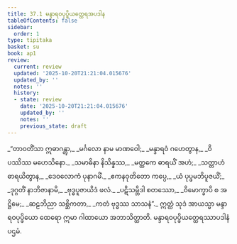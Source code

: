 ```yaml
---
title: 37.1 မန္ဒာရဝပုပ္ဖိယတ္ထေရအပဒါန
tableOfContents: false
sidebar:
  order: 1
type: tipitaka
basket: su
book: ap1
review:
  current: review
  updated: '2025-10-20T21:21:04.015676'
  updated_by: ''
  notes: ''
  history:
  - state: review
    date: '2025-10-20T21:21:04.015676'
    updated_by: ''
    notes: ''
    previous_state: draft
---
```



<DynamicBreadcrumb />


<ReviewStatus review={frontmatter.review} showDetails={true} />

<HypothesisAnnotation frontmatter={frontmatter} />

<Division number="1" book="ap1" e="ch" v="20" p="330">

<Paragraph number="4033" type="verses" book="ap1">
_“တာဝတိံသာ ဣဓာဂန္တွာ,_  
_မင်္ဂလော နာမ မာဏဝေါ;_  
_မန္ဒာရဝံ ဂဟေတွာန,_  
_ဝိပဿိဿ မဟေသိနော._  

</Paragraph>

</Division>
<Division number="2" book="ap1" e="ch" v="20" p="330">

<Paragraph number="4034" type="verses" book="ap1">
_သမာဓိနာ နိသိန္နဿ,_  
_မတ္ထကေ ဓာရယိံ အဟံ;_  
_သတ္တာဟံ ဓာရယိတွာန,_  
_ဒေဝလောကံ ပုနာဂမိံ._  

</Paragraph>

</Division>
<Division number="3" book="ap1" e="ch" v="20" p="330">

<Paragraph number="4035" type="verses" book="ap1">
_ဧကနဝုတိတော ကပ္ပေ,_  
_ယံ ပုပ္ဖမဘိပူဇယိံ;_  
_ဒုဂ္ဂတိံ နာဘိဇာနာမိ,_  
_ဗုဒ္ဓပူဇာယိဒံ ဖလံ._  

</Paragraph>

</Division>
<Division number="4" book="ap1" e="ch" v="20" p="330">

<Paragraph number="4036" type="verses" book="ap1">
_ပဋိသမ္ဘိဒါ စတဿော,_  
_ဝိမောက္ခာပိ စ အဋ္ဌိမေ;_  
_ဆဠဘိညာ သစ္ဆိကတာ,_  
_ကတံ ဗုဒ္ဓဿ သာသနံ”._  

</Paragraph>

<Paragraph number="4037" book="ap1">
ဣတ္ထံ သုဒံ အာယသ္မာ မန္ဒာရဝပုပ္ဖိယော ထေရော ဣမာ ဂါထာယော အဘာသိတ္ထာတိ.

</Paragraph>
</Division>

<Paragraph number="4038" type="center" book="ap1">
မန္ဒာရဝပုပ္ဖိယတ္ထေရဿာပဒါနံ ပဌမံ.
</Paragraph>